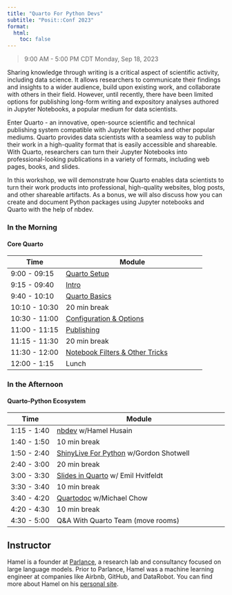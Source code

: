 ```yaml
---
title: "Quarto For Python Devs"
subtitle: "Posit::Conf 2023"
format:
  html:
    toc: false
---
```



> 9:00 AM - 5:00 PM CDT
> Monday, Sep 18, 2023

Sharing knowledge through writing is a critical aspect of scientific activity, including data science. It allows researchers to communicate their findings and insights to a wider audience, build upon existing work, and collaborate with others in their field. However, until recently, there have been limited options for publishing long-form writing and expository analyses authored in Jupyter Notebooks, a popular medium for data scientists.

Enter Quarto - an innovative, open-source scientific and technical publishing system compatible with Jupyter Notebooks and other popular mediums. Quarto provides data scientists with a seamless way to publish their work in a high-quality format that is easily accessible and shareable. With Quarto, researchers can turn their Jupyter Notebooks into professional-looking publications in a variety of formats, including web pages, books, and slides.

In this workshop, we will demonstrate how Quarto enables data scientists to turn their work products into professional, high-quality websites, blog posts, and other shareable artifacts. As a bonus, we will also discuss how you can create and document Python packages using Jupyter notebooks and Quarto with the help of nbdev.

### In the Morning

#### Core Quarto

| Time          | Module                              |
|---------------|-------------------------------------|
| 9:00 - 09:15   | [Quarto Setup](1_setup/)   |
| 9:15 - 09:40   | [Intro](2_intro)   |
| 9:40 - 10:10   | [Quarto Basics](3_basics/)   |
| 10:10 - 10:30   | 20 min break                               |
| 10:30 - 11:00  | [Configuration & Options](4-config/)         |
| 11:00 - 11:15  | [Publishing](5-publish/)         |
| 11:15 - 11:30  |  20 min break                     |
| 11:30 - 12:00  |  [Notebook Filters & Other Tricks](3-nb-filters/)      |
| 12:00 - 1:15  |  Lunch                        |

### In the Afternoon

#### Quarto-Python Ecosystem

| Time        | Module                                        |
|-------------|-----------------------------------------------|
| 1:15 - 1:40 | [nbdev](https://nbdev.fast.ai) w/Hamel Husain | 
| 1:40 - 1:50 | 10 min break                                  |
| 1:50 - 2:40 | [ShinyLive For Python](https://shiny.posit.co/py/docs/shinylive.html) w/Gordon Shotwell |
| 2:40 - 3:00 | 20 min break                                   |
| 3:00 - 3:30 | [Slides in Quarto](4-slides/) w/ Emil Hvitfeldt |
| 3:30 - 3:40 | 10 min break                           |
| 3:40 - 4:20 | [Quartodoc](https://github.com/machow/quartodoc) w/Michael Chow              |
| 4:20 - 4:30 | 10 min break                           |
| 4:30 - 5:00 | Q&A With Quarto Team (move rooms)      |


## Instructor

Hamel is a founder at [Parlance](https://parlance-labs.com), a research lab and consultancy focused on large language models. Prior to Parlance, Hamel was a machine learning engineer at companies like Airbnb, GitHub, and DataRobot. You can find more about Hamel on his [personal site](https://hamel.dev/).
